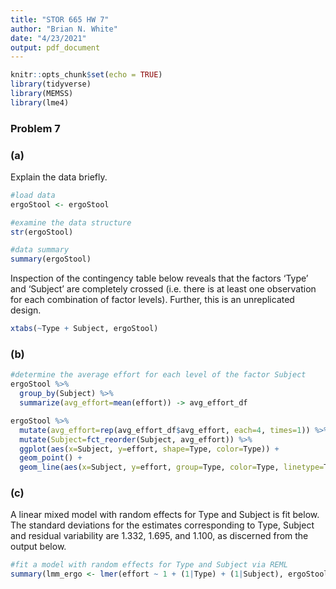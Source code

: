 ```yaml
---
title: "STOR 665 HW 7"
author: "Brian N. White"
date: "4/23/2021"
output: pdf_document
---
```


```r
knitr::opts_chunk$set(echo = TRUE)
library(tidyverse)
library(MEMSS)
library(lme4)
```

### Problem 7

### (a)

Explain the data briefly.
```r
#load data
ergoStool <- ergoStool

#examine the data structure
str(ergoStool)
```
```r
#data summary
summary(ergoStool)
```
Inspection of the contingency table below reveals that the factors 'Type' and 'Subject' are completely crossed (i.e. there is at least one observation for each combination of factor levels). Further, this is an unreplicated design.
```r
xtabs(~Type + Subject, ergoStool)
```
### (b)

```r
#determine the average effort for each level of the factor Subject
ergoStool %>%
  group_by(Subject) %>%
  summarize(avg_effort=mean(effort)) -> avg_effort_df

ergoStool %>% 
  mutate(avg_effort=rep(avg_effort_df$avg_effort, each=4, times=1)) %>%
  mutate(Subject=fct_reorder(Subject, avg_effort)) %>%
  ggplot(aes(x=Subject, y=effort, shape=Type, color=Type)) +
  geom_point() +
  geom_line(aes(x=Subject, y=effort, group=Type, color=Type, linetype=Type))

```

### (c)

A linear mixed model with random effects for Type and Subject is fit below. The standard deviations for the estimates corresponding to Type, Subject and residual variability are 1.332, 1.695, and 1.100, as discerned from the output below.
```r
#fit a model with random effects for Type and Subject via REML
summary(lmm_ergo <- lmer(effort ~ 1 + (1|Type) + (1|Subject), ergoStool))
```

